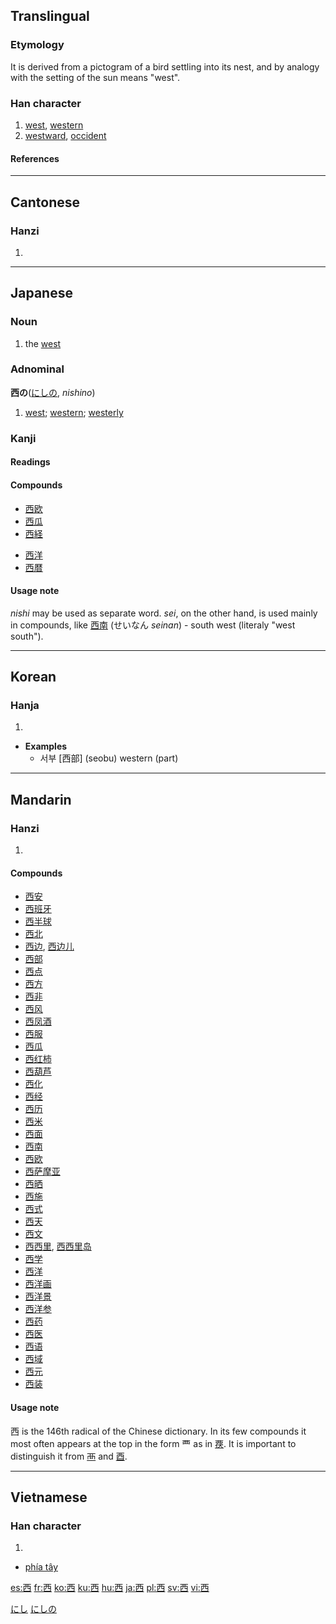 {{see|四|酉}}
<!--{{see|覀}} may be replaced by zh-forms -->
==Translingual==
{{Han stroke|[[Image:西-bw.png|280px]]}}
===Etymology===
It is derived from a pictogram of a bird settling into its nest, and by analogy with the setting of the sun means "west".
===Han character===
{{Han char|rn=146|rad=西|as=00|sn=6|four=1060<sub>0</sub>|canj=一金田 (MCW)}}
#  [[west]], [[western]]
#   [[westward]], [[occident]]
====References====
{{Han ref|kx=1128.100|dkj=34763|dj=1595.190|hdz=42805.020|uh=897F|ud=35199|bh=A6E8|bd=42728}}
----
==Cantonese==
===Hanzi===
{{yue-hanzi|jyut=|y=sai1}}
# {{defn|Cantonese}}
----
==Japanese==
===Noun===
[[Category:1000_Japanese_basic_words|にし]]
{{ja-noun|k|hira=にし|rom=nishi}}
# the [[west]]

===Adnominal===
'''西の'''([[にし]]の, ''nishino'')
# [[west]]; [[western]]; [[westerly]]
[[Category:Japanese adnominals|にしの]]

===Kanji===
{{ja-kanji|grade=|rs=西00}}
====Readings====
{{ja-readings|on=[[せい]] (sei), [[さい]] (sai)|kun=[[にし]] (nishi)}}

====Compounds====
{{top2}}
*[[西欧]]
*[[西瓜]]
*[[西経]]
{{mid2}}
*[[西洋]]
*[[西暦]]
{{bottom}}

====Usage note====
''nishi'' may be used as separate word.  ''sei'', on the other hand, is used mainly in compounds, like  [[西南]] (せいなん ''seinan'') - south west (literaly "west south").

----

==Korean==
===Hanja===
{{ko-hanja|hangeul=서|eumhun=|rv=seo|mr=sŏ|y=se}}
# {{defn|Korean}}

* '''Examples'''
** 서부 [西部] (seobu) western (part)
----
==Mandarin==
===Hanzi===
{{cmn-hanzi|pin=[[xī]] (xi1), [[yāo]] (yao1), [[yǎo]] (yao3)|wg=hsi<sup>1</sup>, yao<sup>1</sup>, yao<sup>3</sup>|y=syi}}
# {{defn|Mandarin}}

====Compounds====
*[[西安]]
*[[西班牙]]
*[[西半球]]
*[[西北]]
*[[西边]], [[西边儿]]
*[[西部]]
*[[西点]]
*[[西方]]
*[[西非]]
*[[西风]]
*[[西凤酒]]
*[[西服]]
*[[西瓜]]
*[[西红柿]]
*[[西葫芦]]
*[[西化]]
*[[西经]]
*[[西历]]
*[[西米]]
*[[西面]]
*[[西南]]
*[[西欧]]
*[[西萨摩亚]]
*[[西晒]]
*[[西施]]
*[[西式]]
*[[西天]]
*[[西文]]
*[[西西里]], [[西西里岛]]
*[[西学]]
*[[西洋]]
*[[西洋画]]
*[[西洋景]]
*[[西洋参]]
*[[西药]]
*[[西医]]
*[[西语]]
*[[西域]]
*[[西元]]
*[[西装]]

====Usage note====
西 is the 146th radical of the Chinese dictionary.  In its few compounds it most often appears at the top in the form 覀 as in [[覄]].  It is important to distinguish it from [[襾]] and [[酉]].
----
==Vietnamese==
===Han character===
{{vi-hantu|tây}}
# {{defn|Vietnamese}}

*[[phía tây]]

[[es:西]]
[[fr:西]]
[[ko:西]]
[[ku:西]]
[[hu:西]]
[[ja:西]]
[[pl:西]]
[[sv:西]]
[[vi:西]]
